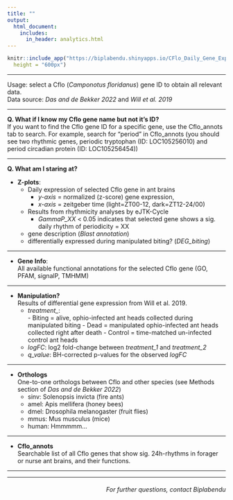 ```yaml
---
title: ""
output: 
  html_document:
    includes:
      in_header: analytics.html
---
```



    
```r

knitr::include_app("https://biplabendu.shinyapps.io/CFlo_Daily_Gene_Expression/",
  height = "600px")
```

___

Usage: select a Cflo (*Camponotus floridanus*) gene ID to obtain all relevant data.   
Data source: *Das and de Bekker 2022* and *Will et al. 2019*

___  
**Q. What if I know my Cflo gene name but not it's ID?**   
If you want to find the Cflo gene ID for a specific gene, use the Cflo_annots tab to search. For example, search for "period" in Cflo_annots (you should see two rhythmic genes, periodic tryptophan (ID: LOC105256010) and period circadian protein (ID: LOC105256454))

___
**Q. What am I staring at?**   

- **Z-plots**:   
    - Daily expression of selected Cflo gene in ant brains   
        - *y-axis* = normalized (z-score) gene expression,   
        - *x-axis* = zeitgeber time (light=ZT00-12, dark=ZT12-24/00)   
    - Results from rhythmicity analyses by eJTK-Cycle  
        - *GammaP_XX* < 0.05 indicates that selected gene shows a sig. daily rhythm of periodicity = XX
    - gene description (*Blast annotation*)
    - differentially expressed during manipulated biting? (*DEG_biting*)
      
___
- **Gene Info**:   
All available functional annotations for the selected Cflo gene (GO, PFAM, signalP, TMHMM)  

___
- **Manipulation?**   
Results of differential gene expression from Will et al. 2019.  
    - *treatment_*:    
          - Biting = alive, ophio-infected ant heads collected during manipulated biting
          - Dead = manipulated ophio-infected ant heads collected right after death
          - Control = time-matched un-infected control ant heads   
    - *logFC*: log2 fold-change between *treatment_1* and *treatment_2*
    - *q_value*: BH-corrected p-values for the observed *logFC*
    
___
- **Orthologs**   
One-to-one orthologs between Cflo and other species (see Methods section of *Das and de Bekker 2022*)    
    - sinv: Solenopsis invicta (fire ants)
    - amel: Apis mellifera (honey bees)
    - dmel: Drosophila melanogaster (fruit flies)
    - mmus: Mus musculus (mice)
    - human: Hmmmmm...   
    
___
- **Cflo_annots**   
Searchable list of all Cflo genes that show sig. 24h-rhythms in forager or nurse ant brains, and their functions.



___

___
<h6 style="text-align: right;" markdown="1">For further questions, contact Biplabendu</h6>   


